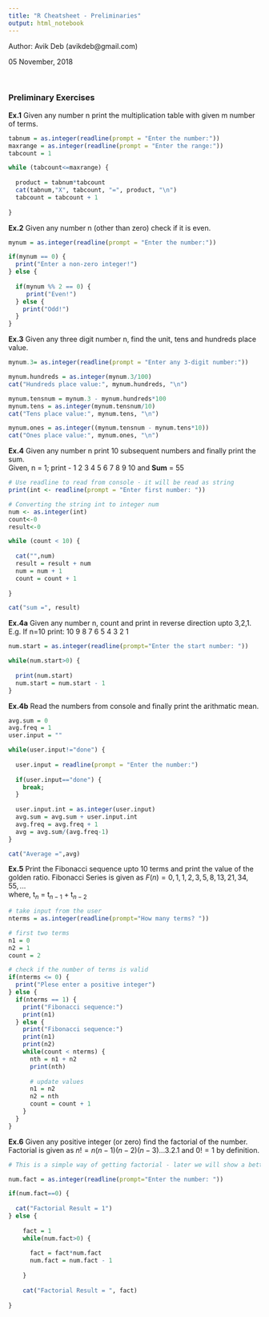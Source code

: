 ```yaml
---
title: "R Cheatsheet - Preliminaries"
output: html_notebook
---
```

Author: Avik Deb (avikdeb@gmail.com)

05 November, 2018

<br>

### Preliminary Exercises

__Ex.1__ Given any number n print the multiplication table with given m number of terms.
```r

tabnum = as.integer(readline(prompt = "Enter the number:"))
maxrange = as.integer(readline(prompt = "Enter the range:"))
tabcount = 1

while (tabcount<=maxrange) {
  
  product = tabnum*tabcount
  cat(tabnum,"X", tabcount, "=", product, "\n")
  tabcount = tabcount + 1
  
}

```

__Ex.2__ Given any number n (other than zero) check if it is even.

```r

mynum = as.integer(readline(prompt = "Enter the number:"))

if(mynum == 0) {
  print("Enter a non-zero integer!")
} else {
  
  if(mynum %% 2 == 0) {
     print("Even!")
  } else {
    print("Odd!")
  }
}

```

__Ex.3__ Given any three digit number n, find the unit, tens and hundreds place value.

```r

mynum.3= as.integer(readline(prompt = "Enter any 3-digit number:"))

mynum.hundreds = as.integer(mynum.3/100)
cat("Hundreds place value:", mynum.hundreds, "\n")

mynum.tensnum = mynum.3 - mynum.hundreds*100
mynum.tens = as.integer(mynum.tensnum/10)
cat("Tens place value:", mynum.tens, "\n")

mynum.ones = as.integer((mynum.tensnum - mynum.tens*10))
cat("Ones place value:", mynum.ones, "\n")

```


__Ex.4__ Given any number n print 10 subsequent numbers and finally print the sum.
<br>
Given, n = 1; print - 1 2 3 4 5 6 7 8 9 10 and <b>Sum</b> = 55

```r

# Use readline to read from console - it will be read as string
print(int <- readline(prompt = "Enter first number: "))

# Converting the string int to integer num
num <- as.integer(int)
count<-0
result<-0

while (count < 10) {
  
  cat("",num)
  result = result + num
  num = num + 1
  count = count + 1
  
}

cat("sum =", result)

```
__Ex.4a__ Given any number n, count and print in reverse direction upto 3,2,1. E.g. If n=10 print: 10 9 8 7 6 5 4 3 2 1

```r

num.start = as.integer(readline(prompt="Enter the start number: "))

while(num.start>0) {
  
  print(num.start)
  num.start = num.start - 1
}

```

__Ex.4b__ Read the numbers from console and finally print the arithmatic mean.

```r

avg.sum = 0
avg.freq = 1
user.input = ""

while(user.input!="done") {
  
  user.input = readline(prompt = "Enter the number:")
  
  if(user.input=="done") {
    break;
  }
  
  user.input.int = as.integer(user.input)
  avg.sum = avg.sum + user.input.int
  avg.freq = avg.freq + 1
  avg = avg.sum/(avg.freq-1)
}

cat("Average =",avg)


```

__Ex.5__ Print the Fibonacci sequence upto 10 terms and print the value of the golden ratio.
Fibonacci Series is given as $F(n) = 0, 1, 1, 2, 3, 5, 8, 13, 21, 34, 55, ...$
<br>
where, t$_n$ = t$_{n-1}$ + t$_{n-2}$

```r

# take input from the user
nterms = as.integer(readline(prompt="How many terms? "))

# first two terms
n1 = 0
n2 = 1
count = 2

# check if the number of terms is valid
if(nterms <= 0) {
  print("Plese enter a positive integer")
} else {
  if(nterms == 1) {
    print("Fibonacci sequence:")
    print(n1)
  } else {
    print("Fibonacci sequence:")
    print(n1)
    print(n2)
    while(count < nterms) {
      nth = n1 + n2
      print(nth)
      
      # update values
      n1 = n2
      n2 = nth
      count = count + 1
    }
  }
}

```

__Ex.6__ Given any positive integer (or zero) find the factorial of the number.
<br>
Factorial is given as $n! = n(n-1)(n-2)(n-3)...3.2.1$ and $0! = 1$ by definition.

```r

# This is a simple way of getting factorial - later we will show a better alternative way using recursive fuction in note-03

num.fact = as.integer(readline(prompt="Enter the number: "))

if(num.fact==0) {
  
  cat("Factorial Result = 1")
} else {
  
    fact = 1
    while(num.fact>0) {
  
      fact = fact*num.fact
      num.fact = num.fact - 1
      
    }
    
    cat("Factorial Result = ", fact)
  
}


```

